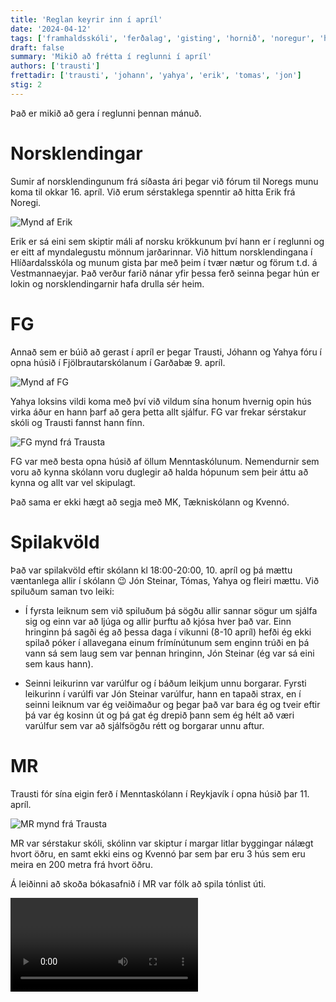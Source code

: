 ```yaml
---
title: 'Reglan keyrir inn í apríl'
date: '2024-04-12'
tags: ['framhaldsskóli', 'ferðalag', 'gisting', 'hornið', 'noregur', 'heimsókn']
draft: false
summary: 'Mikið að frétta í reglunni í apríl'
authors: ['trausti']
frettadir: ['trausti', 'johann', 'yahya', 'erik', 'tomas', 'jon']
stig: 2
---
```



Það er mikið að gera í reglunni þennan mánuð.


# Norsklendingar


Sumir af norsklendingunum frá síðasta ári þegar við fórum til Noregs munu koma til okkar 16. apríl. 
Við erum sérstaklega spenntir að hitta Erik frá Noregi.


![Mynd af Erik](/static/images/faerslur/tromso/avatar.jpg)


Erik er sá eini sem skiptir máli af norsku krökkunum því hann er í reglunni og er eitt af myndalegustu mönnum jarðarinnar.
Við hittum norsklendingana í Hlíðardalsskóla og munum gista þar með þeim í tvær nætur og förum t.d. á Vestmannaeyjar.
Það verður farið nánar yfir þessa ferð seinna þegar hún er lokin og norsklendingarnir hafa drulla sér heim.


# FG


Annað sem er búið að gerast í apríl er þegar Trausti, Jóhann og Yahya fóru í opna húsið í Fjölbrautarskólanum í Garðabæ 9. apríl.


![Mynd af FG](/static/images/faerslur/annad/FG.jpg)


Yahya loksins vildi koma með því við vildum sína honum hvernig opin hús virka áður en hann þarf að gera þetta allt sjálfur.
FG var frekar sérstakur skóli og Trausti fannst hann fínn.


![FG mynd frá Trausta](/static/images/faerslur/annad/FG-mynd.jpg)


FG var með besta opna húsið af öllum Menntaskólunum. Nemendurnir sem voru að kynna skólann voru duglegir að halda hópunum sem 
þeir áttu að kynna og allt var vel skipulagt.

Það sama er ekki hægt að segja með MK, Tækniskólann og Kvennó.


# Spilakvöld


Það var spilakvöld eftir skólann kl 18:00-20:00, 10. apríl og þá mættu væntanlega allir í skólann 😉
Jón Steinar, Tómas, Yahya og fleiri mættu.
Við spiluðum saman tvo leiki:

- Í fyrsta leiknum sem við spiluðum þá sögðu allir sannar sögur um sjálfa sig og einn var að ljúga og allir þurftu að kjósa hver 
það var. Einn hringinn þá sagði ég að þessa daga í vikunni (8-10 apríl) hefði ég ekki spilað póker í allavegana einum frímínútunum sem
enginn trúði en þá vann sá sem laug sem var þennan hringinn, Jón Steinar (ég var sá eini sem kaus hann).

- Seinni leikurinn var varúlfur og í báðum leikjum unnu borgarar. Fyrsti leikurinn í varúlfi var Jón Steinar varúlfur, 
hann en tapaði strax, en í seinni leiknum var ég veiðimaður og þegar það var bara ég og tveir eftir þá var ég kosinn út og þá gat ég 
drepið þann sem ég hélt að væri varúlfur sem var að sjálfsögðu rétt og borgarar unnu aftur.



# MR


Trausti fór sína eigin ferð í Menntaskólann í Reykjavík í opna húsið þar 11. apríl.


![MR mynd frá Trausta](/static/images/faerslur/annad/MR-mynd.jpg)


MR var sérstakur skóli, skólinn var skiptur í margar litlar byggingar nálægt hvort öðru, en samt
ekki eins og Kvennó þar sem þar eru 3 hús sem eru meira en 200 metra frá hvort öðru.


Á leiðinni að skoða bókasafnið í MR var fólk að spila tónlist úti.


<Video id="0iIeH1i59hE" />


Bókasafnið í MR toppaði alla aðra skóla, það var minna en flest önnur bókassöfn í öðrum menntaskólnum 
og þá minna praktískt en það leit samt hinsvegar best út.


![MR bókasafn](/static/images/faerslur/annad/bókasafn.jpg)


Í MR var líka salur fullur af forsetum Íslands og frægu fólki á Íslandi og maður fannst eins og maður var kominn til 19. aldar.


Trausti fannst MR góður skóli og það sem gerði það enn betra var það að kynningarnar í skólanum voru svipaðar og í FG.


# Aukadót


Það verður ekkert annað sérstakt sem mun gerast á næstunni í apríl nema kannski það að sumardagurinn fyrsti er á 25. apríl.


Til að enda þessa frétt máttu horfa á þetta sanna vídeó sem Trausti fann á spotlight í Snapchat.


<Video id="Fv1yk9fSpFU" />


Bæ bæ...




